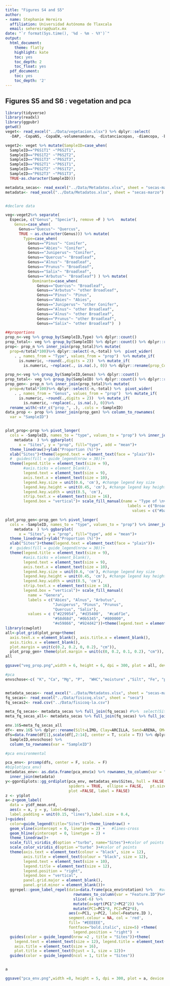 ```yaml
---
title: "Figures S4 and S5"
author:
- name: Stephanie Hereira
  affiliation: Universidad Autónoma de Tlaxcala
  email: sehereirap@uatx.mx
date: "`r format(Sys.time(), '%d - %m - %Y')`"
output:
  html_document:
    theme: flatly
    highlight: kate
    toc: yes
    toc_depth: 2
    toc_float: yes
  pdf_document:
    toc: yes
    toc_depth: '2'
---
```


## Figures S5 and S6 : vegetation and pca



```r
library(tidyverse)
library(readxl)
library(ggpubr)
getwd()
veget<- read_excel("../Data/vegetacion.xlsx") %>% dplyr::select(
  -DAP, -CopaNS, -CopaEW,-volumenamdera, -distanciacopas, -diamcopa, -basal_area )

veget2<- veget %>% mutate(SampleID=case_when(
  SampleID=="P6S1T1" ~"P6S2T1",
  SampleID=="P6S1T2" ~"P6S2T2",
  SampleID=="P6S1T3" ~"P6S2T3",
  SampleID=="P6S2T1" ~"P6S1T1",
  SampleID=="P6S2T2" ~"P6S1T2",
  SampleID=="P6S2T3" ~"P6S1T3",
  TRUE~as.character(SampleID)))

metadata_secas<- read_excel("../Data/Metadatos.xlsx", sheet = "secas-marzo")
metadata<- read_excel("../Data/Metadatos.xlsx", sheet = "secas-marzo")


#declare data

veg<-veget2%>% separate(
  Especie, c("Genus", "Specie"), remove =F ) %>%   mutate(
    Genus=case_when(
      Genus=="Quecus"~ "Quercus",
      TRUE ~ as.character(Genus))) %>% mutate(
        Type=case_when(
          Genus=="Pinus"~ "Conifer",
          Genus=="Abies"~ "Conifer",
          Genus=="Juniperus"~ "Conifer",
          Genus=="Quercus"~ "Broadleaf",
          Genus=="Alnus"~ "Broadleaf",
          Genus=="Prunus"~ "Broadleaf",
          Genus=="Salix"~ "Broadleaf",
          Genus=="Arbutus"~ "Broadleaf") ) %>% mutate(
            Dominante=case_when(
              Genus=="Quercus"~ "Broadleaf",
              Genus=="Arbutus"~ "other Broadleaf",
              Genus=="Pinus"~ "Pinus",
              Genus=="Abies"~ "Abies",
              Genus=="Juniperus"~ "other Conifer",
              Genus=="Alnus"~ "other Broadleaf",
              Genus=="Alnus"~ "other Broadleaf",
              Genus=="Prunus"~ "other Broadleaf",
              Genus=="Salix"~ "other Broadleaf")  )

##proportions
prop_n<-veg %>% group_by(SampleID,Type) %>% dplyr::count()
prop_total<- veg %>% group_by(SampleID) %>% dplyr::count() %>% dplyr::rename(total=n)
prop<- prop_n %>% inner_join(prop_total)%>% mutate(
  prop=n/total*100)%>% dplyr::select(-n,-total) %>%  pivot_wider(
    . , names_from = "Type", values_from = "prop")  %>% mutate_if(
      is.numeric, ~round(.,digits = 2))  %>% mutate_if(
        is.numeric, ~replace(., is.na(.), 0)) %>% dplyr::rename(prop_Conif="Conifer",prop_Broadleaf="Broadleaf")

prop_n<-veg %>% group_by(SampleID,Genus) %>% dplyr::count()
prop_total<- veg %>% group_by(SampleID) %>% dplyr::count() %>% dplyr::rename(total=n)
prop_gen<- prop_n %>% inner_join(prop_total)%>% mutate(
  prop=n/total*100)%>% dplyr::select(-n,-total) %>%  pivot_wider(
    . , names_from = "Genus", values_from = "prop")  %>% mutate_if(
      is.numeric, ~round(.,digits = 2))  %>% mutate_if(
        is.numeric, ~replace(., is.na(.), 0))%>% 
  rename_with(~str_c("prop_", .), .cols = -SampleID)
data_prop <- prop %>% inner_join(prop_gen) %>% column_to_rownames(
  var = "SampleID") 


plot_prop<-prop %>% pivot_longer(
  cols = -SampleID, names_to = "type", values_to = "prop") %>% inner_join(
    metadata  ) %>% ggbarplot(
      x = "Sites", y = "prop", fill="type", add = "mean")+
  theme_linedraw()+ylab("Proportion (%)")+
  xlab("Sites")+theme(legend.text = element_text(face = "plain"))+
  #  guides(fill = guide_legend(nrow = 30))+
  theme(legend.title = element_text(size = 9),
        #axis.ticks = element_blank(),
        legend.text = element_text(size = 9), 
        axis.text.x = element_text(size = 10),
        legend.key.size = unit(0.6, 'cm'), #change legend key size
        legend.key.height = unit(0.45, 'cm'), #change legend key height
        legend.key.width = unit(0.5, 'cm'),
        strip.text.x = element_text(size = 16),
        legend.box = "vertical")+ scale_fill_manual(name = "Type of \nvegetation",
                                                      labels = c("Broadleaf", "Conifers"),
                                                        values = c("#ba4a00","#0b5345"))

plot_prop_gen<-prop_gen %>% pivot_longer(
  cols = -SampleID, names_to = "type", values_to = "prop") %>% inner_join(
    metadata  ) %>% ggbarplot(
      x = "Sites", y = "prop", fill="type", add = "mean")+
  theme_linedraw()+ylab("Proportion (%)")+
  xlab("Sites")+theme(legend.text = element_text(face = "plain"))+
  #  guides(fill = guide_legend(nrow = 30))+
  theme(legend.title = element_text(size = 9),
        #axis.ticks = element_blank(),
        legend.text = element_text(size = 9), 
        axis.text.x = element_text(size = 10),
        legend.key.size = unit(0.6, 'cm'), #change legend key size
        legend.key.height = unit(0.45, 'cm'), #change legend key height
        legend.key.width = unit(0.5, 'cm'),
        strip.text.x = element_text(size = 16),
        legend.box = "vertical")+ scale_fill_manual(
          name = "Genera",
          labels = c("Abies", "Alnus", "Arbutus",
                     "Juniperus", "Pinus", "Prunus",
                     "Quercus", "Salix"),
          values = c ("#229954", "#d35400",  "#ca6f1e",
                     "#58d68d", "#0b5345", "#800000", 
                     "#e59866", "#924d42"))+theme(legend.text = element_text(face = "italic"))
library(cowplot)
all<-plot_grid(plot_prop+theme(
  axis.text.x = element_blank(), axis.title.x = element_blank(),
  axis.ticks.x = element_blank(),
  plot.margin = unit(c(0.2, 0.2, 0, 0.2), "cm")),
  plot_prop_gen+ theme(plot.margin = unit(c(0, 0.2, 0.1, 0.2), "cm")), ncol = 1, labels = c("A)", "B)"), label_x = -0.01)
all

ggsave("veg_prop.png",width = 6, height = 6, dpi = 300, plot = all, device = "png")
```


```r
#pca
envschose<-c( "K", "Ca", "Mg", "P",  "WHC","moisture" ,"Silt", "Fe", "pH", "Cu", "Clay", "N", "OM")


metadata_secas<- read_excel("../Data/Metadatos.xlsx", sheet = "secas-marzo")
fq_secas<- read_excel("../Data/fisicoq.xlsx", sheet = "seca")
fq_secas2<- read.csv("../Data/fisicoq-la.csv")

meta_fq_secas<- metadata_secas %>% full_join(fq_secas) #%>%  select(Sites:id_new,pH, MO, N, P) %>% mutate(Season="Dry")
meta_fq_secas_all<- metadata_secas %>% full_join(fq_secas) %>% full_join(fq_secas2, by = "SampleID")

env.16S=meta_fq_secas_all
df<- env.16S %>% dplyr::rename(Silt=LIMO, Clay=ARCILLA, Sand=ARENA, OM=MO) %>% dplyr::select(SampleID,envschose)
dfs=data.frame(df[1],scale(df[,2:14], center = T, scale = T)) %>% dplyr::select(
  SampleID,envschose) %>% 
  column_to_rownames(var = "SampleID")

#pca environmental

pca_env<- prcomp(dfs, center = F, scale. = F)
#biplot(pca_env)
metadatas_env<- as.data.frame(pca_env$x) %>% rownames_to_column(var = "SampleID") %>% 
  inner_join(metadata)
y<-ggordiplots::gg_ordiplot(pca_env, metadatas_env$Sites, hull = FALSE, 
                            spiders = TRUE,  ellipse = FALSE,   pt.size = 4,
                            plot =FALSE, label = FALSE)
z <- y$plot
a<-z+geom_label(
  data = y$df_mean.ord,
  aes(x = x, y = y, label=Group), 
  label.padding = unit(0.15, "lines"),label.size = 0.4,
)+guides(
  color=guide_legend(title="Sites"))+theme_linedraw() +
  geom_vline(xintercept = 0, linetype = 2) +   #lines-cross
  geom_hline(yintercept = 0, linetype = 2) +
  theme_linedraw()+
  scale_fill_viridis_d(option ="turbo", name="Sites")+#color of points 
  scale_color_viridis_d(option ="turbo" )+#color of points 
  theme(axis.text = element_text(colour = "black", size = 12),
        axis.title = element_text(colour = "black", size = 12),
        legend.text = element_text(size = 10),
        legend.title = element_text(size = 12), 
        legend.position = "right", 
        legend.box = "vertical",
        panel.grid.major = element_blank(),
        panel.grid.minor = element_blank())+
  ggrepel::geom_label_repel(data=data.frame(pca_env$rotation) %>%   #arrows
                              rownames_to_column(var = "Feature.ID")%>%
                              slice(-6) %>% 
                              mutate(a=sqrt(PC1^2+PC2^2)) %>% 
                              mutate(PC1=PC1*8, PC2=PC2*8),
                            aes(x=PC1, y=PC2, label=Feature.ID ),
                            segment.colour = NA, col = 'red', 
                            fill= "#EEEEEE",
                            fontface="bold.italic", size=5) +theme(
                              legend.position = "right")  +
  guides(color = guide_legend(nrow =2 , title = "Sites"))+theme(
    legend.text = element_text(size = 12), legend.title = element_text(size = 14),
    axis.title = element_text(size = 16),
    plot.title = element_text(hjust = 1, size = 12))+
  guides(color = guide_legend(ncol = 1, title = "Sites"))


a

ggsave("pca_env.png",width =8, height = 5, dpi = 300, plot = a, device = "png")


```
